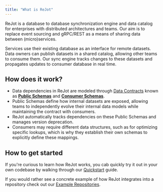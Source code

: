 ```yaml
---
title: "What is ReJot"
---
```


ReJot is a database to database synchronization engine and data catalog for enterprises with
distributed architectures and teams. Our aim is to replace event sourcing and gRPC/REST as a means
of sharing data between (micro)services.

Services use their existing database as an interface for remote datasets. Data owners can publish
datasets in a shared catalog, allowing other teams to consume them. Our sync engine tracks changes
to these datasets and propagates updates to consumer database in real time.

## How does it work?

- Data dependencies in ReJot are modeled through [Data Contracts](/docs/concepts/data-contracts)
  known as **[Public Schemas](/docs/spec/public-schema)** and
  **[Consumer Schemas](/docs/spec/consumer-schema)**.
- Public Schemas define how internal datasets are exposed, allowing teams to independently evolve
  their internal data models while maintaining the contract with consumers.
- ReJot automatically tracks dependencies on these Public Schemas and manages version deprecation.
- Consumers may require different data structures, such as for optimizing specific lookups, which is
  why they establish their own schemas to explicitly define these mappings.

## How to get started

If you're curious to learn how ReJot works, you cab quickly try it out in your own codebase by
walking through our [Quickstart](/docs/start/quickstart) guide.

If you would rather see a concrete example of how ReJot integrates into a repository check out our
[Example Repositories](/docs/start/examples).
